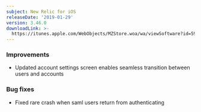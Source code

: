 ```yaml
---
subject: New Relic for iOS
releaseDate: '2019-01-29'
version: 3.46.0
downloadLink: >-
  https://itunes.apple.com/WebObjects/MZStore.woa/wa/viewSoftware?id=594038638&mt=8
---
```


### Improvements

* Updated account settings screen enables seamless transition between users and accounts

### Bug fixes

* Fixed rare crash when saml users return from authenticating
